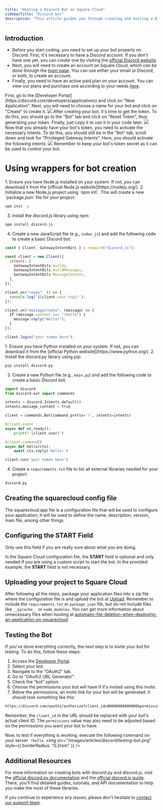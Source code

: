 ```yaml
---
title: "Hosting a Discord Bot on Square Cloud"
sidebarTitle: "Discord bot"
description: "This article guides you through creating and hosting a Discord bot on Square Cloud."
---
```


## Introduction

- Before you start coding, you need to set up your bot properly on Discord. First, it's necessary to have a Discord account. If you don't have one yet, you can create one by visiting the [official Discord website](https://discord.com/).
- Next, you will need to create an account on Square Cloud, which can be done through the [login page](https://squarecloud.app/login). You can use either your email or Discord, or both, to create an account.
- Finally, you need to have an active paid plan on your account. You can view our plans and purchase one according to your needs [here](https://squarecloud.app/plans).

<AccordionGroup>
  <Accordion title="Getting Started" icon="rocket" iconType="solid">
    First, go to the [Developer Portal](https://discord.com/developers/applications) and click on "New Application". Next, you will need to choose a name for your bot and click on "Create" to create it.
    <Frame>
      <img src="/images/articles/discord/getting-started.png" style={{ borderRadius: "0.2rem" }} />
    </Frame>
  </Accordion>

  <Accordion title="Getting the Token" icon="key" iconType="solid">
    After creating your bot, it's time to get the token. To do this, you should go to the "Bot" tab and click on "Reset Token", thus generating your token. Finally, just copy it to use it in your code later.
    <Frame>
      <img src="/images/articles/discord/getting-the-token.png" style={{ borderRadius: "0.2rem" }} />
    </Frame>
  </Accordion>
  <Accordion title="Activating Privileged Intents" icon="message" iconType="solid">
   Now that you already have your bot's token, you need to activate the necessary intents. To do this, you should still be in the "Bot" tab, scroll down and look for "Privileged Gateway Intents". Here, you should activate the following intents:
    <Frame>
      <img src="/images/articles/discord/intent.png" style={{ borderRadius: "0.2rem" }} />
    </Frame>
  </Accordion>
</AccordionGroup>
<Warning>Remember to keep your bot's token secret as it can be used to control your bot.</Warning>

# Using wrappers for bot creation
<Tabs>
  <Tab title="Discord.js">
    1. Ensure you have Node.js installed on your system. If not, you can download it from the [official Node.js website](https://nodejs.org/).
2. Initialize a new Node.js project using `npm init`. This will create a new `package.json` file for your project:

```bash
npm init -y
```

3. Install the discord.js library using npm:

```bash
npm install discord.js
```

4. Create a new JavaScript file (e.g., `index.js`) and add the following code to create a basic Discord bot:

```javascript index.js
const { Client, GatewayIntentBits } = require("discord.js");

const client = new Client({
  intents: [
    GatewayIntentBits.Guilds,
    GatewayIntentBits.GuildMessages,
    GatewayIntentBits.MessageContent,
  ],
});

client.on("ready", () => {
  console.log(`${client.user.tag}!`);
});

client.on("messageCreate", (message) => {
  if (message.content === "!hello") {
    message.reply("Hello!");
  }
});

client.login("your token here");
```
  </Tab>
    <Tab title="Discord.py">
    1. Ensure you have Python installed on your system. If not, you can download it from the [official Python website](https://www.python.org/).
    2. Install the discord.py library using pip:

```bash
pip install discord.py
```

3. Create a new Python file (e.g., `main.py`) and add the following code to create a basic Discord bot:

```python main.py
import discord
from discord.ext import commands

intents = discord.Intents.default()
intents.message_content = True

client = commands.Bot(command_prefix='!', intents=intents)

@client.event
async def on_ready():
    print(f'{client.user}')

@client.command()
async def hello(ctx):
    await ctx.reply('Hello!')

client.run('your token here')
```

4. Create a `requirements.txt` file to list all external libraries needed for your project:

```txt requirements.txt
discord.py
```
  </Tab>
</Tabs>

## Creating the squarecloud config file

<Card title="Learn about: how to make the configuration file for Square Cloud." icon="link" href="https://docs.squarecloud.app/getting-started/config-file">
The squarecloud.app file is a configuration file that will be used to configure your application; it will be used to define the name, description, version, main file, among other things.
</Card>

## Configuring the START Field
<Warning>Only use this field if you are really sure about what you are doing.</Warning>

In the Square Cloud configuration file, the **START** field is optional and only needed if you are using a custom script to start the bot. In the provided example, the **START** field is not necessary.

## Uploading your project to Square Cloud

After following all the steps, package your application files into a zip file where the configuration file is and upload the bot at [Upload](https://squarecloud.app/dashboard/upload). Remember to include the `requirements.txt` or `package.json` file, but do not include files like `__pycache__` or `node_modules`. You can get more information about unnecessary files when hosting at [automatic-file-deletion-when-deploying-an-application-on-squarecloud](https://docs.squarecloud.app/faqs/automatic-file-deletion-when-deploying-an-application-on-squarecloud).

## Testing the Bot

If you've done everything correctly, the next step is to invite your bot for testing. To do this, follow these steps:

1. Access the [Developer Portal](https://discord.com/developers/applications).
2. Select your bot.
3. Navigate to the "OAuth2" tab.
4. Go to "OAuth2 URL Generator".
5. Check the "bot" option.
6. Choose the permissions your bot will have if it's invited using this invite.
7. Below the permissions, an invite link for your bot will be generated. It should look something like this:
```txt
https://discord.com/oauth2/authorize?client_id=00000000000000&permissions=8&scope=bot
```

Remember, the `client_id` in the URL should be replaced with your bot's actual client ID. The `permissions` value may also need to be adjusted based on the permissions you want your bot to have.

Now, to test if everything is working, execute the following command on your server: `!hello`.
    <Frame>
      <img src="/images/articles/discord/testing-bot.png" style={{ borderRadius: "0.2rem" }} />
    </Frame>

## Additional Resources

For more information on creating bots with discord.py and discord.js, visit the [official discord.py documentation](https://discordpy.readthedocs.io/en/latest/) and the [official discord.js guide](https://discordjs.guide/). There, you'll find detailed guides, tutorials, and API documentation to help you make the most of these libraries.

If you continue to experience any issues, please don't hesitate to [contact our support team](/company/support).